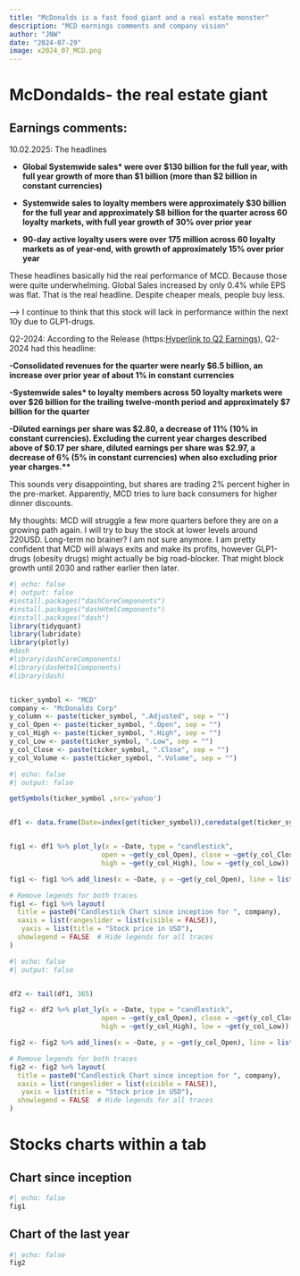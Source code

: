 ```yaml
---
title: "McDonalds is a fast food giant and a real estate monster"
description: "MCD earnings comments and company vision"
author: "JNW"
date: "2024-07-29"
image: x2024_07_MCD.png
---
```


# **McDondalds- the real estate giant**

## Earnings comments:

10.02.2025: The headlines

-   **Global Systemwide sales\* were over \$130 billion for the full year, with full year growth of more than \$1 billion (more than \$2 billion in constant currencies)**

-   **Systemwide sales to loyalty members were approximately \$30 billion for the full year and approximately \$8 billion for the quarter across 60 loyalty markets, with full year growth of 30% over prior year**

-   **90-day active loyalty users were over 175 million across 60 loyalty markets as of year-end, with growth of approximately 15% over prior year**

These headlines basically hid the real performance of MCD. Because those were quite underwhelming. Global Sales increased by only 0.4% while EPS was flat. That is the real headline. Despite cheaper meals, people buy less.

\--\> I continue to think that this stock will lack in performance within the next 10y due to GLP1-drugs.

Q2-2024: According to the Release (https:[Hyperlink to Q2 Earnings](https://corporate.mcdonalds.com/content/dam/sites/corp/nfl/pdf/MCD%20-%20Q2-24%20Earnings%20Release.pdf "Hyperlink to Q2 Earnings")), Q2-2024 had this headline:

**-Consolidated revenues for the quarter were nearly \$6.5 billion, an increase over prior year of about 1% in constant currencies**

**-Systemwide sales\* to loyalty members across 50 loyalty markets were over \$26 billion for the trailing twelve-month period and approximately \$7 billion for the quarter**

**-Diluted earnings per share was \$2.80, a decrease of 11% (10% in constant currencies). Excluding the current year charges described above of \$0.17 per share, diluted earnings per share was \$2.97, a decrease of 6% (5% in constant currencies) when also excluding prior year charges.\*\***

This sounds very disappointing, but shares are trading 2% percent higher in the pre-market. Apparently, MCD tries to lure back consumers for higher dinner discounts.

My thoughts: MCD will struggle a few more quarters before they are on a growing path again. I will try to buy the stock at lower levels around 220USD. Long-term no brainer? I am not sure anymore. I am pretty confident that MCD will always exits and make its profits, however GLP1-drugs (obesity drugs) might actually be big road-blocker. That might block growth until 2030 and rather earlier then later.

```r
#| echo: false
#| output: false
#install.packages("dashCoreComponents")
#install.packages("dashHtmlComponents")
#install.packages("dash")
library(tidyquant)
library(lubridate)
library(plotly)
#dash
#library(dashCoreComponents)
#library(dashHtmlComponents)
#library(dash)


ticker_symbol <- "MCD"
company <- "McDonalds Corp"
y_column <- paste(ticker_symbol, ".Adjusted", sep = "")
y_col_Open <- paste(ticker_symbol, ".Open", sep = "")
y_col_High <- paste(ticker_symbol, ".High", sep = "")
y_col_Low <- paste(ticker_symbol, ".Low", sep = "")
y_col_Close <- paste(ticker_symbol, ".Close", sep = "")
y_col_Volume <- paste(ticker_symbol, ".Volume", sep = "")


```

```r
#| echo: false
#| output: false

getSymbols(ticker_symbol ,src='yahoo')


df1 <- data.frame(Date=index(get(ticker_symbol)),coredata(get(ticker_symbol)))


fig1 <- df1 %>% plot_ly(x = ~Date, type = "candlestick",
                       open = ~get(y_col_Open), close = ~get(y_col_Close),
                       high = ~get(y_col_High), low = ~get(y_col_Low)) 

fig1 <- fig1 %>% add_lines(x = ~Date, y = ~get(y_col_Open), line = list(color = 'black', width = 0.2), inherit = FALSE)

# Remove legends for both traces
fig1 <- fig1 %>% layout(
  title = paste0("Candlestick Chart since inception for ", company),
  xaxis = list(rangeslider = list(visible = FALSE)),
   yaxis = list(title = "Stock price in USD"),
  showlegend = FALSE  # Hide legends for all traces
)


```

```r
#| echo: false
#| output: false


df2 <- tail(df1, 365)

fig2 <- df2 %>% plot_ly(x = ~Date, type = "candlestick",
                       open = ~get(y_col_Open), close = ~get(y_col_Close),
                       high = ~get(y_col_High), low = ~get(y_col_Low)) 

fig2 <- fig2 %>% add_lines(x = ~Date, y = ~get(y_col_Open), line = list(color = 'black', width = 0.2), inherit = FALSE)

# Remove legends for both traces
fig2 <- fig2 %>% layout(
  title = paste0("Candlestick Chart since inception for ", company),
  xaxis = list(rangeslider = list(visible = FALSE)),
   yaxis = list(title = "Stock price in USD"),
  showlegend = FALSE  # Hide legends for all traces
)


```

# Stocks charts within a tab

::: nav-pills
::: panel-tabset
## Chart since inception

```r
#| echo: false
fig1
```

## Chart of the last year

```r
#| echo: false
fig2
```
:::
:::
